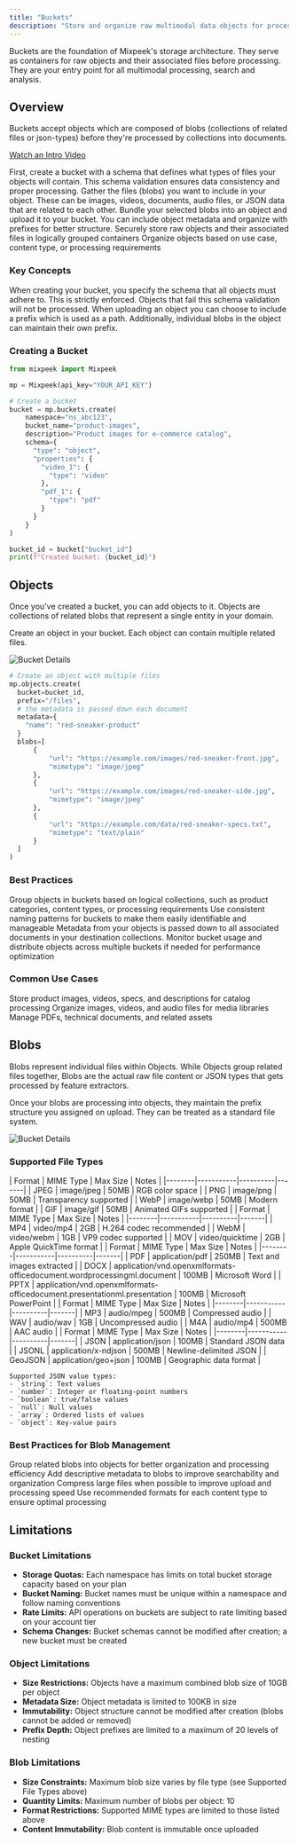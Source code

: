 ```yaml
---
title: "Buckets"
description: "Store and organize raw multimodal data objects for processing"
---
```


<Note>
  Buckets are the foundation of Mixpeek's storage architecture. They serve as containers for raw objects and their associated files before processing. They are your entry point for all multimodal processing, search and analysis.
</Note>

## Overview

Buckets accept objects which are composed of blobs (collections of related files or json-types) before they're processed by collections into documents.

[Watch an Intro Video](/studio/buckets)


<Steps>
  <Step title="Define Bucket Schema">
    First, create a bucket with a schema that defines what types of files your objects will contain. This schema validation ensures data consistency and proper processing.
  </Step>
  <Step title="Select Blobs">
    Gather the files (blobs) you want to include in your object. These can be images, videos, documents, audio files, or JSON data that are related to each other.
  </Step>
  <Step title="Upload Blobs as Object">
    Bundle your selected blobs into an object and upload it to your bucket. You can include object metadata and organize with prefixes for better structure.
  </Step>
</Steps>

<CardGroup cols={2}>
  <Card title="Storage Containers" icon="bucket">
    Securely store raw objects and their associated files in logically grouped containers
  </Card>
  
  <Card title="Object Organization" icon="folder-tree">
    Organize objects based on use case, content type, or processing requirements
  </Card>
</CardGroup>

### Key Concepts

<AccordionGroup>
  <Accordion title="Schema Validation" icon="brackets-curly">
    When creating your bucket, you specify the schema that all objects must adhere to. This is strictly enforced. Objects that fail this schema validation will not be processed. 
  </Accordion>

  <Accordion title="Object Prefixes" icon="lock">
    When uploading an object you can choose to include a prefix which is used as a path. Additionally, individual blobs in the object can maintain their own prefix. 
  </Accordion>
</AccordionGroup>

### Creating a Bucket

```python Python
from mixpeek import Mixpeek

mp = Mixpeek(api_key="YOUR_API_KEY")

# Create a bucket
bucket = mp.buckets.create(
    namespace="ns_abc123",
    bucket_name="product-images",
    description="Product images for e-commerce catalog",
    schema={
      "type": "object",
      "properties": {
        "video_1": {
          "type": "video"
        },
        "pdf_1": {
          "type": "pdf"
        }
      }
    }
)

bucket_id = bucket["bucket_id"]
print(f"Created bucket: {bucket_id}")
```

## Objects

Once you've created a bucket, you can add objects to it. Objects are collections of related blobs that represent a single entity in your domain.

Create an object in your bucket. Each object can contain multiple related files.

![Bucket Details](https://d8ts56gtwtyh1.cloudfront.net/docs/warehouse/images/object_upload.jpg)
    
```python
# Create an object with multiple files
mp.objects.create(
  bucket=bucket_id,
  prefix="/files",
  # the metadata is passed down each document
  metadata={
    "name": "red-sneaker-product" 
  }
  blobs=[
      {
          "url": "https://example.com/images/red-sneaker-front.jpg",
          "mimetype": "image/jpeg"
      },
      {
          "url": "https://example.com/images/red-sneaker-side.jpg",
          "mimetype": "image/jpeg"
      },
      {
          "url": "https://example.com/data/red-sneaker-specs.txt",
          "mimetype": "text/plain"
      }
  ]
)
```

### Best Practices

<CardGroup cols={2}>
  <Card title="Logical Grouping" icon="boxes-stacked">
    Group objects in buckets based on logical collections, such as product categories, content types, or processing requirements
  </Card>
  
  <Card title="Naming Conventions" icon="tag">
    Use consistent naming patterns for buckets to make them easily identifiable and manageable
  </Card>

  <Card title="Metadata Usage" icon="route">
    Metadata from your objects is passed down to all associated documents in your destination collections.
  </Card>
  
  <Card title="Resource Optimization" icon="gauge-high">
    Monitor bucket usage and distribute objects across multiple buckets if needed for performance optimization
  </Card>
</CardGroup>

### Common Use Cases

<CardGroup cols={3}>
  <Card title="E-commerce Products" icon="cart-shopping">
    Store product images, videos, specs, and descriptions for catalog processing
  </Card>
  
  <Card title="Media Assets" icon="photo-film">
    Organize images, videos, and audio files for media libraries
  </Card>

  <Card title="Documentation" icon="file-lines">
    Manage PDFs, technical documents, and related assets
  </Card>
</CardGroup>

## Blobs

<Note>
  Blobs represent individual files within Objects. While Objects group related files together, Blobs are the actual raw file content or JSON types that gets processed by feature extractors.
</Note>

Once your blobs are processing into objects, they maintain the prefix structure you assigned on upload. They can be treated as a standard file system.

![Bucket Details](https://d8ts56gtwtyh1.cloudfront.net/docs/warehouse/images/blob_fs.jpg)


### Supported File Types

<Tabs>
  <Tab title="Images">
    | Format | MIME Type | Max Size | Notes |
    |--------|-----------|----------|-------|
    | JPEG | image/jpeg | 50MB | RGB color space |
    | PNG | image/png | 50MB | Transparency supported |
    | WebP | image/webp | 50MB | Modern format |
    | GIF | image/gif | 50MB | Animated GIFs supported |
  </Tab>
  
  <Tab title="Videos">
    | Format | MIME Type | Max Size | Notes |
    |--------|-----------|----------|-------|
    | MP4 | video/mp4 | 2GB | H.264 codec recommended |
    | WebM | video/webm | 1GB | VP9 codec supported |
    | MOV | video/quicktime | 2GB | Apple QuickTime format |
  </Tab>
  
  <Tab title="Documents">
    | Format | MIME Type | Max Size | Notes |
    |--------|-----------|----------|-------|
    | PDF | application/pdf | 250MB | Text and images extracted |
    | DOCX | application/vnd.openxmlformats-officedocument.wordprocessingml.document | 100MB | Microsoft Word |
    | PPTX | application/vnd.openxmlformats-officedocument.presentationml.presentation | 100MB | Microsoft PowerPoint |
  </Tab>
  
  <Tab title="Audio">
    | Format | MIME Type | Max Size | Notes |
    |--------|-----------|----------|-------|
    | MP3 | audio/mpeg | 500MB | Compressed audio |
    | WAV | audio/wav | 1GB | Uncompressed audio |
    | M4A | audio/mp4 | 500MB | AAC audio |
  </Tab>
  
  <Tab title="JSON Data">
    | Format | MIME Type | Max Size | Notes |
    |--------|-----------|----------|-------|
    | JSON | application/json | 100MB | Standard JSON data |
    | JSONL | application/x-ndjson | 500MB | Newline-delimited JSON |
    | GeoJSON | application/geo+json | 100MB | Geographic data format |
    
    Supported JSON value types:
    - `string`: Text values
    - `number`: Integer or floating-point numbers
    - `boolean`: true/false values
    - `null`: Null values
    - `array`: Ordered lists of values
    - `object`: Key-value pairs
  </Tab>
</Tabs>


### Best Practices for Blob Management

<CardGroup cols={2}>
  <Card title="File Organization" icon="folder-tree">
    Group related blobs into objects for better organization and processing efficiency
  </Card>
  
  <Card title="Metadata Usage" icon="tags">
    Add descriptive metadata to blobs to improve searchability and organization
  </Card>
  
  <Card title="Size Optimization" icon="compress">
    Compress large files when possible to improve upload and processing speed
  </Card>
  
  <Card title="Format Selection" icon="arrow-pointer">
    Use recommended formats for each content type to ensure optimal processing
  </Card>
</CardGroup>

## Limitations

### Bucket Limitations
- **Storage Quotas:** Each namespace has limits on total bucket storage capacity based on your plan
- **Bucket Naming:** Bucket names must be unique within a namespace and follow naming conventions
- **Rate Limits:** API operations on buckets are subject to rate limiting based on your account tier
- **Schema Changes:** Bucket schemas cannot be modified after creation; a new bucket must be created

### Object Limitations
- **Size Restrictions:** Objects have a maximum combined blob size of 10GB per object
- **Metadata Size:** Object metadata is limited to 100KB in size
- **Immutability:** Object structure cannot be modified after creation (blobs cannot be added or removed)
- **Prefix Depth:** Object prefixes are limited to a maximum of 20 levels of nesting

### Blob Limitations
- **Size Constraints:** Maximum blob size varies by file type (see Supported File Types above)
- **Quantity Limits:** Maximum number of blobs per object: 10
- **Format Restrictions:** Supported MIME types are limited to those listed above
- **Content Immutability:** Blob content is immutable once uploaded


